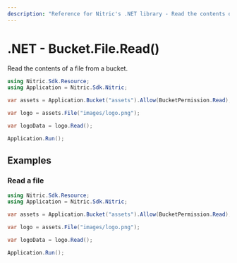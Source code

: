 ```yaml
---
description: "Reference for Nitric's .NET library - Read the contents of a file from a bucket."
---
```


# .NET - Bucket.File.Read()

Read the contents of a file from a bucket.

```csharp
using Nitric.Sdk.Resource;
using Application = Nitric.Sdk.Nitric;

var assets = Application.Bucket("assets").Allow(BucketPermission.Read);

var logo = assets.File("images/logo.png");

var logoData = logo.Read();

Application.Run();
```

## Examples

### Read a file

```csharp
using Nitric.Sdk.Resource;
using Application = Nitric.Sdk.Nitric;

var assets = Application.Bucket("assets").Allow(BucketPermission.Read);

var logo = assets.File("images/logo.png");

var logoData = logo.Read();

Application.Run();
```
